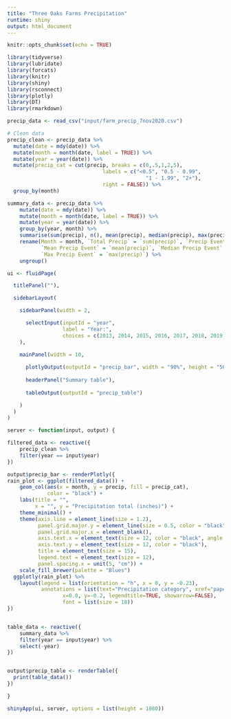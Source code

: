 ```yaml
---
title: "Three Oaks Farms Precipitation"
runtime: shiny
output: html_document
---
```


```r
knitr::opts_chunk$set(echo = TRUE)
```

```r
library(tidyverse)
library(lubridate)
library(forcats)
library(knitr)
library(shiny)
library(rsconnect)
library(plotly)
library(DT)
library(rmarkdown)
```

```r
precip_data <- read_csv("input/farm_precip_7nov2020.csv")
```

```r
# Clean data
precip_clean <- precip_data %>% 
  mutate(date = mdy(date)) %>% 
  mutate(month = month(date, label = TRUE)) %>%
  mutate(year = year(date)) %>%
  mutate(precip_cat = cut(precip, breaks = c(0,.5,1,2,5), 
                               labels = c("<0.5", "0.5 - 0.99", 
                                             "1 - 1.99", "2+"), 
                               right = FALSE)) %>% 
  group_by(month)

summary_data <- precip_data %>%
    mutate(date = mdy(date)) %>% 
    mutate(month = month(date, label = TRUE)) %>%
    mutate(year = year(date)) %>%
    group_by(year, month) %>% 
    summarise(sum(precip), n(), mean(precip), median(precip), max(precip)) %>% 
    rename(Month = month, `Total Precip` = `sum(precip)`, `Precip Events` = `n()`, 
           `Mean Precip Event` = `mean(precip)`, `Median Precip Event` = `median(precip)`, 
           `Max Precip Event` = `max(precip)`) %>% 
    ungroup()
```


```r
ui <- fluidPage(

  titlePanel(""),

  sidebarLayout(

    sidebarPanel(width = 2,

      selectInput(inputId = "year",
                  label = "Year:",
                  choices = c(2013, 2014, 2015, 2016, 2017, 2018, 2019, 2020))
    ),

    mainPanel(width = 10,
              
      plotlyOutput(outputId = "precip_bar", width = "90%", height = "500px"),
      
      headerPanel("Summary table"),
      
      tableOutput(outputId = "precip_table")

    )
  )
)
```


```r
server <- function(input, output) {

filtered_data <- reactive({
    precip_clean %>%
    filter(year == input$year)
}) 

output$precip_bar <- renderPlotly({
rain_plot <- ggplot(filtered_data()) +
    geom_col(aes(x = month, y = precip, fill = precip_cat), 
             color = "black") +
    labs(title = "",
         x = "", y = "Precipitation total (inches)") +
    theme_minimal() +
    theme(axis.line = element_line(size = 1.2), 
          panel.grid.major.y = element_line(size = 0.5, color = "black"), 
          panel.grid.major.x = element_blank(), 
          axis.text.x = element_text(size = 12, color = "black", angle = 25), 
          axis.text.y = element_text(size = 12, color = "black"),
          title = element_text(size = 15),
          legend.text = element_text(size = 12),
          panel.spacing.x = unit(5, "cm")) +
    scale_fill_brewer(palette = "Blues")
  ggplotly(rain_plot) %>% 
    layout(legend = list(orientation = "h", x = 0, y = -0.23),
           annotations = list(text="Precipitation category", xref="paper", yref="paper",
                  x=0.0, y=-0.2, legendtitle=TRUE, showarrow=FALSE),
                  font = list(size = 18))
})


table_data <- reactive({
    summary_data %>%
    filter(year == input$year) %>% 
    select(-year) 
})


output$precip_table <- renderTable({
  print(table_data())
})

}
```


```r
shinyApp(ui, server, options = list(height = 1080))
```